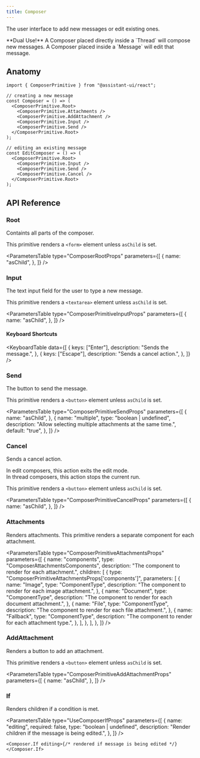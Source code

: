 ```yaml
---
title: Composer
---
```


The user interface to add new messages or edit existing ones.



<Callout>
  **Dual Use!** A Composer placed directly inside a `Thread` will compose new
  messages. A Composer placed inside a `Message` will edit that message.
</Callout>

## Anatomy

```tsx
import { ComposerPrimitive } from "@assistant-ui/react";

// creating a new message
const Composer = () => (
  <ComposerPrimitive.Root>
    <ComposerPrimitive.Attachments />
    <ComposerPrimitive.AddAttachment />
    <ComposerPrimitive.Input />
    <ComposerPrimitive.Send />
  </ComposerPrimitive.Root>
);

// editing an existing message
const EditComposer = () => (
  <ComposerPrimitive.Root>
    <ComposerPrimitive.Input />
    <ComposerPrimitive.Send />
    <ComposerPrimitive.Cancel />
  </ComposerPrimitive.Root>
);
```

## API Reference

### Root

Containts all parts of the composer.

This primitive renders a `<form>` element unless `asChild` is set.

<ParametersTable
  type="ComposerRootProps"
  parameters={[
    {
      name: "asChild",
    },
  ]}
/>

### Input

The text input field for the user to type a new message.

This primitive renders a `<textarea>` element unless `asChild` is set.

<ParametersTable
  type="ComposerPrimitiveInputProps"
  parameters={[
    {
      name: "asChild",
    },
  ]}
/>

#### Keyboard Shortcuts

<KeyboardTable
  data={[
    {
      keys: ["Enter"],
      description: "Sends the message.",
    },
    {
      keys: ["Escape"],
      description: "Sends a cancel action.",
    },
  ]}
/>

### Send

The button to send the message.

This primitive renders a `<button>` element unless `asChild` is set.

<ParametersTable
  type="ComposerPrimitiveSendProps"
  parameters={[
    {
      name: "asChild",
    },
    {
      name: "multiple",
      type: "boolean | undefined",
      description: "Allow selecting multiple attachments at the same time.",
      default: "true",
    },
  ]}
/>

### Cancel

Sends a cancel action.

In edit composers, this action exits the edit mode.  
In thread composers, this action stops the current run.

This primitive renders a `<button>` element unless `asChild` is set.

<ParametersTable
  type="ComposerPrimitiveCancelProps"
  parameters={[
    {
      name: "asChild",
    },
  ]}
/>

### Attachments

Renders attachments. This primitive renders a separate component for each attachment.

<ParametersTable
  type="ComposerPrimitiveAttachmentsProps"
  parameters={[
    {
      name: "components",
      type: "ComposerAttachmentsComponents",
      description: "The component to render for each attachment.",
      children: [
        {
          type: "ComposerPrimitiveAttachmentsProps['components']",
          parameters: [
            {
              name: "Image",
              type: "ComponentType",
              description: "The component to render for each image attachment.",
            },
            {
              name: "Document",
              type: "ComponentType",
              description:
                "The component to render for each document attachment.",
            },
            {
              name: "File",
              type: "ComponentType",
              description: "The component to render for each file attachment.",
            },
            {
              name: "Fallback",
              type: "ComponentType",
              description: "The component to render for each attachment type.",
            },
          ],
        },
      ],
    },
  ]}
/>

### AddAttachment

Renders a button to add an attachment.

This primitive renders a `<button>` element unless `asChild` is set.

<ParametersTable
  type="ComposerPrimitiveAddAttachmentProps"
  parameters={[
    {
      name: "asChild",
    },
  ]}
/>

### If

Renders children if a condition is met.

<ParametersTable
  type="UseComposerIfProps"
  parameters={[
    {
      name: "editing",
      required: false,
      type: "boolean | undefined",
      description: "Render children if the message is being edited.",
    },
  ]}
/>

```tsx
<Composer.If editing>{/* rendered if message is being edited */}</Composer.If>
```
